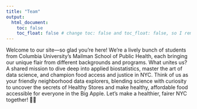 ```yaml
---
title: "Team"
output:
  html_document:
    toc: false
    toc_float: false # change toc: false and toc_float: false, so I remove the menu bar on the left since I don't need it.
---
```


Welcome to our site—so glad you’re here! We’re a lively bunch of students from Columbia University’s Mailman School of Public Health, each bringing our unique flair from different backgrounds and programs. What unites us? A shared mission to dive deep into applied biostatistics, master the art of data science, and champion food access and justice in NYC. Think of us as your friendly neighborhood data explorers, blending science with curiosity to uncover the secrets of Healthy Stores and make healthy, affordable food accessible for everyone in the Big Apple. Let’s make a healthier, fairer NYC together! 🍎🗽




